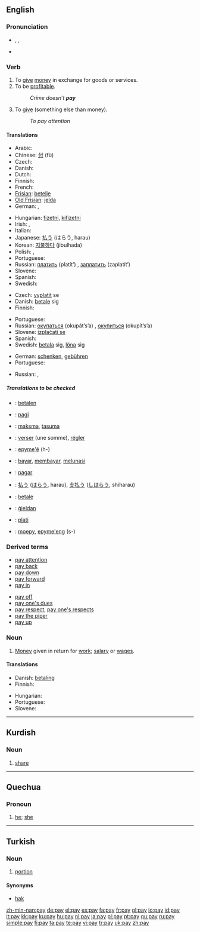 {{wikipedia|dab=pay}}
==English==

{{rank|pass|doing|note|548|pay|red|unto|receive}}

===Pronunciation===
* {{enPR|pā}}, {{IPA|/peɪ/}}, {{SAMPA|/peI/}}
* {{audio|en-us-pay.ogg|Audio (US)}}
*: {{rhymes|eɪ}}

===Verb===
{{en-verb|pays|paying|paid|paid}}

# To [[give]] [[money]] in exchange for goods or services.
# To be [[profitable]].
#: ''Crime doesn’t '''pay'''''
# {{context|figurative}} To [[give]] (something else than money).
#: ''To pay attention''

====Translations====
{{trans-top|to give money in exchange for goods or services}}
* Arabic: {{Arab|[[دفع]]}} {{IPAchar|(dáfaʕa)}}
* Chinese: [[付]] (fù)
* Czech: {{t+|cs|platit}}
* Danish: {{t+|da|betale}}
* Dutch: {{t+|nl|betalen}}
* Finnish: {{t+|fi|maksaa}}
* French: {{t+|fr|payer}}
* [[Frisian]]: [[betelje]]
* [[Old Frisian]]: [[jelda]]
* German: {{t+|de|bezahlen}}, {{t+|de|zahlen}}
{{trans-mid}}
* Hungarian: [[fizetni]], [[kifizetni]]
* Irish: {{t|ga|íoc}}, {{t|ga|díol}}
* Italian: {{t+|it|pagare}}
* Japanese: [[払う]] (はらう, harau)
* Korean: [[지불하다]] (jibulhada)
* Polish: {{t+|pl|płacić}} {{impf}}, {{t+|pl|zapłacić}} {{pf}}
* Portuguese: {{t+|pt|pagar}}
* Russian: [[платить]] (platít’) {{impf}}, [[заплатить]] (zaplatít’) {{pf}}
* Slovene: {{t+|sl|plačati}}
* Spanish: {{t+|es|pagar}}
* Swedish: {{t+|sv|betala}}
{{trans-bottom}}

{{trans-top|to be profitable}}
* Czech: [[vyplatit]] se
* Danish: [[betale]] sig
* Finnish: {{t+|fi|kannattaa}}
{{trans-mid}}
* Portuguese: {{t+|pt|compensar}}
* Russian: [[окупаться]] (okupát’s’a) {{impf}}, [[окупиться]] (okupít’s’a) {{pf}}
* Slovene: [[izplačati se]]
* Spanish: {{t+|es|pagar}}
* Swedish: [[betala]] sig, [[löna]] sig
{{trans-bottom}}

{{trans-top|to give}}
* German: [[schenken]], [[gebühren]]
* Portuguese: {{t+|pt|prestar}}
{{trans-mid}}
* Russian: {{t|ru|уделять|tr=udelját’|sc=Cyrl}} {{impf}}, {{t|ru|уделить|tr=udelít’|sc=Cyrl}} {{pf}}
{{trans-bottom}}

=====Translations to be checked=====
{{checktrans}}
{{trans-top|translations to be checked}}
* {{ttbc|Dutch}}: [[betalen]]
* {{ttbc|Esperanto}}: [[pagi]]
* {{ttbc|Estonian}}: [[maksma]], [[tasuma]]
* {{ttbc|French}}: [[verser]] (une somme), [[régler]]
* {{ttbc|Guarani}}: [[epyme'ẽ]] (h-)
* {{ttbc|Indonesian}}: [[bayar]], [[bayar|membayar]], [[lunas|melunasi]]
{{trans-mid}}
* {{ttbc|Interlingua}}: [[pagar]]
* {{ttbc|Japanese}}: [[払う]] ([[はらう]], harau), [[支払う]] ([[しはらう]], shiharau)
* {{ttbc|Norwegian}}: [[betale]]
* {{ttbc|Old English}}: [[gieldan|ġieldan]]
* {{ttbc|Romanian}}: [[plati]]
* {{ttbc|Tupinambá}}: [[moepy]], [[epyme'eng]] (s-)
{{trans-bottom}}

===Derived terms===
{{top2}}
* [[pay attention]]
* [[pay back]]
* [[pay down]]
* [[pay forward]]
* [[pay in]]
{{mid2}}
* [[pay off]]
* [[pay one's dues]]
* [[pay respect]], [[pay one's respects]]
* [[pay the piper]]
* [[pay up]]
{{bottom}}

===Noun===
{{en-noun|-}}

# [[money|Money]] given in return for [[work]]; [[salary]] or [[wages]].

====Translations====
{{trans-top|money given in return for work}}
* Danish: [[betaling]] {{c}}
* Finnish: {{t+|fi|palkka}}
{{trans-mid}}
* Hungarian: {{t+|hu|fizetés}}
* Portuguese: {{t+|pt|pagamento}}
* Slovene: {{t+|sl|plača|f}}
{{trans-bottom}}

----

==Kurdish==

===Noun===
{{infl|ku|noun}}

# [[share]]

----

==Quechua==

===Pronoun===
{{infl|qu|pronoun}}

# [[he]]; [[she]]

----

==Turkish==

===Noun===
{{infl|tr|noun}}

# [[portion]]

====Synonyms====
* [[hak]]

[[zh-min-nan:pay]]
[[de:pay]]
[[el:pay]]
[[es:pay]]
[[fa:pay]]
[[fr:pay]]
[[gl:pay]]
[[io:pay]]
[[id:pay]]
[[it:pay]]
[[kk:pay]]
[[ku:pay]]
[[hu:pay]]
[[nl:pay]]
[[ja:pay]]
[[pl:pay]]
[[pt:pay]]
[[qu:pay]]
[[ru:pay]]
[[simple:pay]]
[[fi:pay]]
[[ta:pay]]
[[te:pay]]
[[vi:pay]]
[[tr:pay]]
[[uk:pay]]
[[zh:pay]]